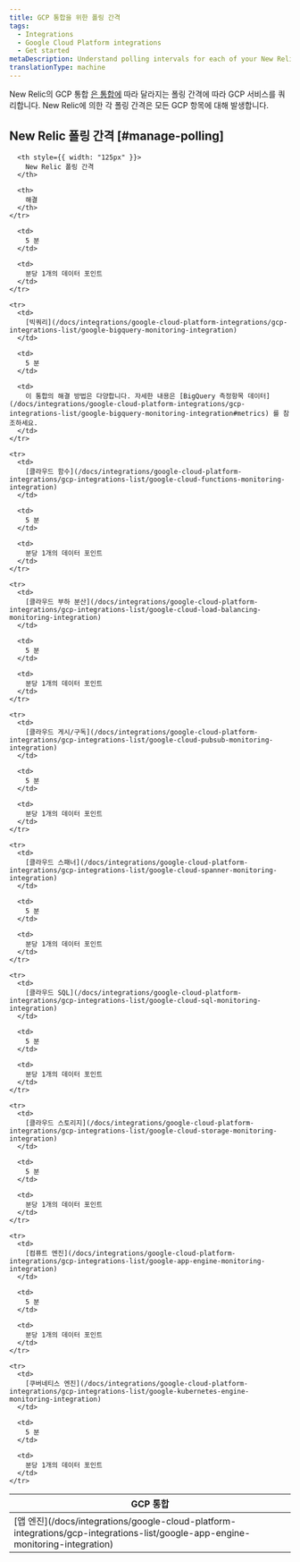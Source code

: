 ```yaml
---
title: GCP 통합을 위한 폴링 간격
tags:
  - Integrations
  - Google Cloud Platform integrations
  - Get started
metaDescription: Understand polling intervals for each of your New Relic AWS integrations.
translationType: machine
---
```


New Relic의 GCP 통합 [은 통합에](#aws-integrations) 따라 달라지는 폴링 간격에 따라 GCP 서비스를 쿼리합니다. New Relic에 의한 각 폴링 간격은 모든 GCP 항목에 대해 발생합니다.

## New Relic 폴링 간격 [#manage-polling]

<table>
  <thead>
    <tr>
      <th style={{ width: "200px" }}>
        GCP 통합
      </th>

      <th style={{ width: "125px" }}>
        New Relic 폴링 간격
      </th>

      <th>
        해결
      </th>
    </tr>
  </thead>

  <tbody>
    <tr>
      <td>
        [앱 엔진](/docs/integrations/google-cloud-platform-integrations/gcp-integrations-list/google-app-engine-monitoring-integration)
      </td>

      <td>
        5 분
      </td>

      <td>
        분당 1개의 데이터 포인트
      </td>
    </tr>

    <tr>
      <td>
        [빅쿼리](/docs/integrations/google-cloud-platform-integrations/gcp-integrations-list/google-bigquery-monitoring-integration)
      </td>

      <td>
        5 분
      </td>

      <td>
        이 통합의 해결 방법은 다양합니다. 자세한 내용은 [BigQuery 측정항목 데이터](/docs/integrations/google-cloud-platform-integrations/gcp-integrations-list/google-bigquery-monitoring-integration#metrics) 를 참조하세요.
      </td>
    </tr>

    <tr>
      <td>
        [클라우드 함수](/docs/integrations/google-cloud-platform-integrations/gcp-integrations-list/google-cloud-functions-monitoring-integration)
      </td>

      <td>
        5 분
      </td>

      <td>
        분당 1개의 데이터 포인트
      </td>
    </tr>

    <tr>
      <td>
        [클라우드 부하 분산](/docs/integrations/google-cloud-platform-integrations/gcp-integrations-list/google-cloud-load-balancing-monitoring-integration)
      </td>

      <td>
        5 분
      </td>

      <td>
        분당 1개의 데이터 포인트
      </td>
    </tr>

    <tr>
      <td>
        [클라우드 게시/구독](/docs/integrations/google-cloud-platform-integrations/gcp-integrations-list/google-cloud-pubsub-monitoring-integration)
      </td>

      <td>
        5 분
      </td>

      <td>
        분당 1개의 데이터 포인트
      </td>
    </tr>

    <tr>
      <td>
        [클라우드 스패너](/docs/integrations/google-cloud-platform-integrations/gcp-integrations-list/google-cloud-spanner-monitoring-integration)
      </td>

      <td>
        5 분
      </td>

      <td>
        분당 1개의 데이터 포인트
      </td>
    </tr>

    <tr>
      <td>
        [클라우드 SQL](/docs/integrations/google-cloud-platform-integrations/gcp-integrations-list/google-cloud-sql-monitoring-integration)
      </td>

      <td>
        5 분
      </td>

      <td>
        분당 1개의 데이터 포인트
      </td>
    </tr>

    <tr>
      <td>
        [클라우드 스토리지](/docs/integrations/google-cloud-platform-integrations/gcp-integrations-list/google-cloud-storage-monitoring-integration)
      </td>

      <td>
        5 분
      </td>

      <td>
        분당 1개의 데이터 포인트
      </td>
    </tr>

    <tr>
      <td>
        [컴퓨트 엔진](/docs/integrations/google-cloud-platform-integrations/gcp-integrations-list/google-app-engine-monitoring-integration)
      </td>

      <td>
        5 분
      </td>

      <td>
        분당 1개의 데이터 포인트
      </td>
    </tr>

    <tr>
      <td>
        [쿠버네티스 엔진](/docs/integrations/google-cloud-platform-integrations/gcp-integrations-list/google-kubernetes-engine-monitoring-integration)
      </td>

      <td>
        5 분
      </td>

      <td>
        분당 1개의 데이터 포인트
      </td>
    </tr>
  </tbody>
</table>